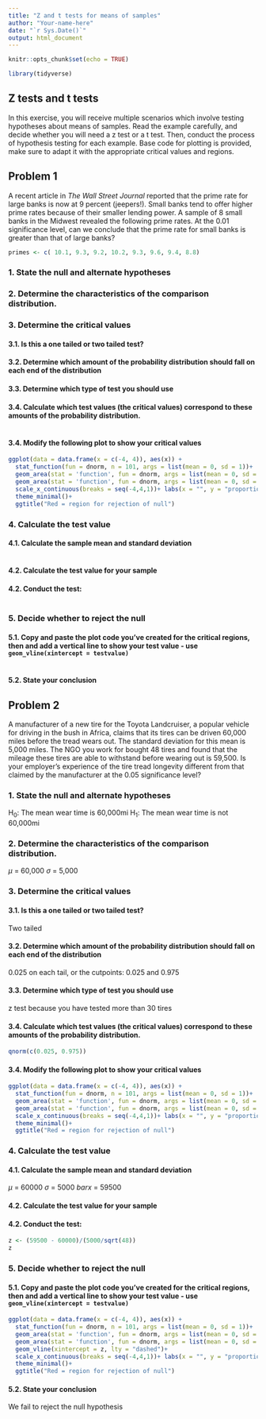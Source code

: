 ```yaml
---
title: "Z and t tests for means of samples"
author: "Your-name-here"
date: "`r Sys.Date()`"
output: html_document
---
```


```r
knitr::opts_chunk$set(echo = TRUE)

library(tidyverse)
```

## Z tests and t tests 

In this exercise, you will receive multiple scenarios which involve testing hypotheses about means of samples. Read the example carefully, and decide whether you will need a z test or a t test. Then, conduct the process of hypothesis testing for each example. Base code for plotting is provided, make sure to adapt it with the appropriate critical values and regions. 


## Problem 1

A recent article in *The Wall Street Journal* reported that the prime rate for large banks is now at 9 percent (jeepers!). Small banks tend to offer higher prime rates because of their smaller lending power. A sample of 8 small banks in the Midwest revealed the following prime rates. At the 0.01 significance level, can we conclude that the prime rate for small banks is greater than that of large banks?

```r
primes <- c( 10.1, 9.3, 9.2, 10.2, 9.3, 9.6, 9.4, 8.8)
```

### 1. State the null and alternate hypotheses 


### 2. Determine the characteristics of the comparison distribution. 


### 3. Determine the critical values


#### 3.1. Is this a one tailed or two tailed test?

#### 3.2. Determine which amount of the probability distribution should fall on each end of the distribution

#### 3.3. Determine which type of test you should use

#### 3.4. Calculate which test values (the critical values) correspond to these amounts of the probability distribution.

```r


```

#### 3.4. Modify the following plot to show your critical values

```r

ggplot(data = data.frame(x = c(-4, 4)), aes(x)) +
  stat_function(fun = dnorm, n = 101, args = list(mean = 0, sd = 1))+
  geom_area(stat = 'function', fun = dnorm, args = list(mean = 0, sd = 1), fill = "red", alpha = 0.4, xlim = c(-4, -1.64))+ # modify the xlim argument 
  geom_area(stat = 'function', fun = dnorm, args = list(mean = 0, sd = 1), fill = "red", alpha = 0.4, xlim = c(1.64, 4))+ # modify the xlim argument
  scale_x_continuous(breaks = seq(-4,4,1))+ labs(x = "", y = "proportion")+
  theme_minimal()+
  ggtitle("Red = region for rejection of null")


```

### 4. Calculate the test value 

#### 4.1. Calculate the sample mean and standard deviation 

```r


```

#### 4.2. Calculate the test value for your sample 


#### 4.2. Conduct the test: 
```r

```




### 5. Decide whether to reject the null

#### 5.1. Copy and paste the plot code you've created for the critical regions, then and add a vertical line to show your test value - use `geom_vline(xintercept = testvalue)`

```r


```



#### 5.2. State your conclusion 





## Problem 2

A manufacturer of a new tire for the Toyota Landcruiser, a popular vehicle for driving in the bush in Africa, claims that its tires can be driven 60,000 miles before the tread wears out. The standard deviation for this mean is 5,000 miles. The NGO you work for bought 48 tires and found that the mileage these tires are able to withstand before wearing out is 59,500. Is your employer's experience of the tire tread longevity different from that claimed by the manufacturer at the 0.05 significance level?


### 1. State the null and alternate hypotheses 

H~0~: The mean wear time is 60,000mi
H~1~: The mean wear time is not 60,000mi

### 2. Determine the characteristics of the comparison distribution. 

$\mu$ = 60,000
$\sigma$ = 5,000

### 3. Determine the critical values


#### 3.1. Is this a one tailed or two tailed test?

Two tailed

#### 3.2. Determine which amount of the probability distribution should fall on each end of the distribution

0.025 on each tail, or the cutpoints: 0.025 and 0.975 

#### 3.3. Determine which type of test you should use

z test because you have tested more than 30 tires

#### 3.4. Calculate which test values (the critical values) correspond to these amounts of the probability distribution.

```r
qnorm(c(0.025, 0.975))

```

#### 3.4. Modify the following plot to show your critical values

```r

ggplot(data = data.frame(x = c(-4, 4)), aes(x)) +
  stat_function(fun = dnorm, n = 101, args = list(mean = 0, sd = 1))+
  geom_area(stat = 'function', fun = dnorm, args = list(mean = 0, sd = 1), fill = "red", alpha = 0.4, xlim = c(-4, -1.96))+ # modify the xlim argument 
  geom_area(stat = 'function', fun = dnorm, args = list(mean = 0, sd = 1), fill = "red", alpha = 0.4, xlim = c(1.96, 4))+ # modify the xlim argument
  scale_x_continuous(breaks = seq(-4,4,1))+ labs(x = "", y = "proportion")+
  theme_minimal()+
  ggtitle("Red = region for rejection of null")


```

### 4. Calculate the test value 

#### 4.1. Calculate the sample mean and standard deviation 

$\mu$ = 60000
$\sigma$ = 5000
$bar{x}$ = 59500

#### 4.2. Calculate the test value for your sample 


#### 4.2. Conduct the test: 
```r
z <- (59500 - 60000)/(5000/sqrt(48))
z

```


### 5. Decide whether to reject the null

#### 5.1. Copy and paste the plot code you've created for the critical regions, then and add a vertical line to show your test value - use `geom_vline(xintercept = testvalue)`

```r
ggplot(data = data.frame(x = c(-4, 4)), aes(x)) +
  stat_function(fun = dnorm, n = 101, args = list(mean = 0, sd = 1))+
  geom_area(stat = 'function', fun = dnorm, args = list(mean = 0, sd = 1), fill = "red", alpha = 0.4, xlim = c(-4, -1.96))+ # modify the xlim argument 
  geom_area(stat = 'function', fun = dnorm, args = list(mean = 0, sd = 1), fill = "red", alpha = 0.4, xlim = c(1.96, 4))+ # modify the xlim argument
  geom_vline(xintercept = z, lty = "dashed")+
  scale_x_continuous(breaks = seq(-4,4,1))+ labs(x = "", y = "proportion")+
  theme_minimal()+
  ggtitle("Red = region for rejection of null")


```

#### 5.2. State your conclusion 

We fail to reject the null hypothesis
